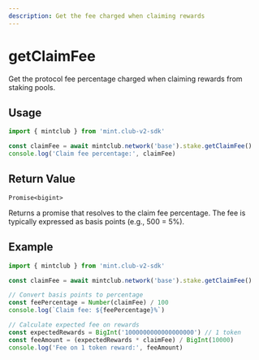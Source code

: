 ```yaml
---
description: Get the fee charged when claiming rewards
---
```


# getClaimFee

Get the protocol fee percentage charged when claiming rewards from staking pools.

## Usage

```ts twoslash [example.ts]
import { mintclub } from 'mint.club-v2-sdk'

const claimFee = await mintclub.network('base').stake.getClaimFee()
console.log('Claim fee percentage:', claimFee)
```

## Return Value

`Promise<bigint>`

Returns a promise that resolves to the claim fee percentage. The fee is typically expressed as basis points (e.g., 500 = 5%).

## Example

```ts twoslash [example.ts]
import { mintclub } from 'mint.club-v2-sdk'

const claimFee = await mintclub.network('base').stake.getClaimFee()

// Convert basis points to percentage
const feePercentage = Number(claimFee) / 100
console.log(`Claim fee: ${feePercentage}%`)

// Calculate expected fee on rewards
const expectedRewards = BigInt('1000000000000000000') // 1 token
const feeAmount = (expectedRewards * claimFee) / BigInt(10000)
console.log('Fee on 1 token reward:', feeAmount)
```

